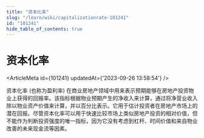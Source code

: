 ```yaml
---
title: "资本化率"
slug: "/learn/wiki/capitalizationrate-101241"
id: "101241"
hide_table_of_contents: true
---
```



# 资本化率

<ArticleMeta id={101241} updatedAt={'2023-09-26 13:58:54'} />
<div className='border-solid border-b border-t-0 my-4 border-[var(--ifm-color-gray-300)]' />

资本化率 (也称为盈利率) 在商业房地产领域中用来表示预期能够在房地产投资物业上获得的回报率。该指标根据物业预期产生的净收入来计算，通过将净营业收入除以物业资产价值来计算，并以百分比表示。它用于估计投资者在房地产市场上的潜在回报。尽管资本化率可以用于快速比较市场上类似房地产投资的相对价值，但不能作为判断投资强度的唯一指标，因为它没有考虑到杠杆、时间价值和来自物业改善的未来现金流等因素。
